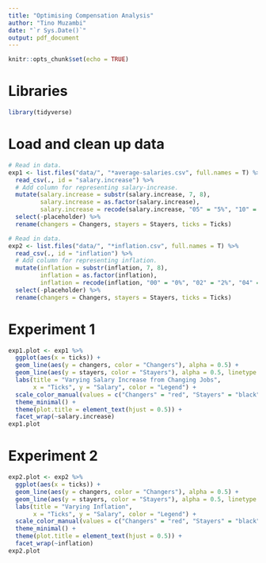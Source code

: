 ```yaml
---
title: "Optimising Compensation Analysis"
author: "Tino Muzambi"
date: "`r Sys.Date()`"
output: pdf_document
---
```


```r
knitr::opts_chunk$set(echo = TRUE)
```

# Libraries
```r
library(tidyverse)
```

# Load and clean up data
```r
# Read in data.
exp1 <- list.files("data/", "*average-salaries.csv", full.names = T) %>% 
  read_csv(., id = "salary.increase") %>% 
  # Add column for representing salary-increase.
  mutate(salary.increase = substr(salary.increase, 7, 8),
         salary.increase = as.factor(salary.increase),
         salary.increase = recode(salary.increase, "05" = "5%", "10" = "10%", "15" = "15%", "20" = "20%", "25" = "25%", "30" = "30%")) %>% 
  select(-placeholder) %>% 
  rename(changers = Changers, stayers = Stayers, ticks = Ticks)

# Read in data.
exp2 <- list.files("data/", "*inflation.csv", full.names = T) %>% 
  read_csv(., id = "inflation") %>% 
  # Add column for representing inflation.
  mutate(inflation = substr(inflation, 7, 8),
         inflation = as.factor(inflation),
         inflation = recode(inflation, "00" = "0%", "02" = "2%", "04" = "4%", "06" = "6%", "08" = "8%", "10" = "10%")) %>% 
  select(-placeholder) %>% 
  rename(changers = Changers, stayers = Stayers, ticks = Ticks)
```

# Experiment 1
```r
exp1.plot <- exp1 %>% 
  ggplot(aes(x = ticks)) +
  geom_line(aes(y = changers, color = "Changers"), alpha = 0.5) +
  geom_line(aes(y = stayers, color = "Stayers"), alpha = 0.5, linetype = "dashed") +
  labs(title = "Varying Salary Increase from Changing Jobs",
       x = "Ticks", y = "Salary", color = "Legend") +
  scale_color_manual(values = c("Changers" = "red", "Stayers" = "black")) +
  theme_minimal() +
  theme(plot.title = element_text(hjust = 0.5)) + 
  facet_wrap(~salary.increase)
exp1.plot
```

# Experiment 2
```r
exp2.plot <- exp2 %>% 
  ggplot(aes(x = ticks)) +
  geom_line(aes(y = changers, color = "Changers"), alpha = 0.5) +
  geom_line(aes(y = stayers, color = "Stayers"), alpha = 0.5, linetype = "dashed") +
  labs(title = "Varying Inflation",
       x = "Ticks", y = "Salary", color = "Legend") +
  scale_color_manual(values = c("Changers" = "red", "Stayers" = "black")) +
  theme_minimal() +
  theme(plot.title = element_text(hjust = 0.5)) + 
  facet_wrap(~inflation)
exp2.plot
```

